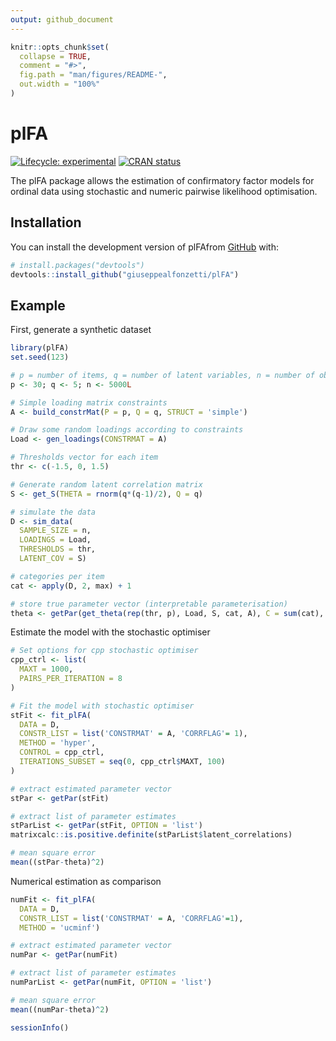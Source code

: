 ```yaml
---
output: github_document
---
```


<!-- README.md is generated from README.Rmd. Please edit that file -->

```r
knitr::opts_chunk$set(
  collapse = TRUE,
  comment = "#>",
  fig.path = "man/figures/README-",
  out.width = "100%"
)
```

# plFA

<!-- badges: start -->
[![Lifecycle: experimental](https://img.shields.io/badge/lifecycle-experimental-orange.svg)](https://lifecycle.r-lib.org/articles/stages.html#experimental)
[![CRAN status](https://www.r-pkg.org/badges/version/plFA)](https://CRAN.R-project.org/package=plFA)
<!-- badges: end -->

The plFA package allows the estimation of confirmatory factor models for ordinal data using stochastic and numeric pairwise likelihood optimisation. 

## Installation

You can install the development version of plFAfrom [GitHub](https://github.com/) with:

``` r
# install.packages("devtools")
devtools::install_github("giuseppealfonzetti/plFA")
```

## Example

First, generate a synthetic dataset

```r
library(plFA)
set.seed(123)

# p = number of items, q = number of latent variables, n = number of observations
p <- 30; q <- 5; n <- 5000L

# Simple loading matrix constraints
A <- build_constrMat(P = p, Q = q, STRUCT = 'simple')

# Draw some random loadings according to constraints
Load <- gen_loadings(CONSTRMAT = A)

# Thresholds vector for each item
thr <- c(-1.5, 0, 1.5)

# Generate random latent correlation matrix
S <- get_S(THETA = rnorm(q*(q-1)/2), Q = q)

# simulate the data
D <- sim_data(
  SAMPLE_SIZE = n,
  LOADINGS = Load,
  THRESHOLDS = thr,
  LATENT_COV = S)

# categories per item
cat <- apply(D, 2, max) + 1

# store true parameter vector (interpretable parameterisation)
theta <- getPar(get_theta(rep(thr, p), Load, S, cat, A), C = sum(cat), P = p, Q = q, CONSTRMAT = A)
```

Estimate the model with the stochastic optimiser

```r

# Set options for cpp stochastic optimiser
cpp_ctrl <- list(
  MAXT = 1000,
  PAIRS_PER_ITERATION = 8
)

# Fit the model with stochastic optimiser
stFit <- fit_plFA(
  DATA = D,
  CONSTR_LIST = list('CONSTRMAT' = A, 'CORRFLAG'= 1),
  METHOD = 'hyper',
  CONTROL = cpp_ctrl,
  ITERATIONS_SUBSET = seq(0, cpp_ctrl$MAXT, 100)
)

# extract estimated parameter vector
stPar <- getPar(stFit)

# extract list of parameter estimates
stParList <- getPar(stFit, OPTION = 'list')
matrixcalc::is.positive.definite(stParList$latent_correlations)

# mean square error
mean((stPar-theta)^2)
```

Numerical estimation as comparison
```r
numFit <- fit_plFA(
  DATA = D,
  CONSTR_LIST = list('CONSTRMAT' = A, 'CORRFLAG'=1),
  METHOD = 'ucminf')

# extract estimated parameter vector
numPar <- getPar(numFit)

# extract list of parameter estimates
numParList <- getPar(numFit, OPTION = 'list')

# mean square error
mean((numPar-theta)^2)
```


```r
sessionInfo()
```

